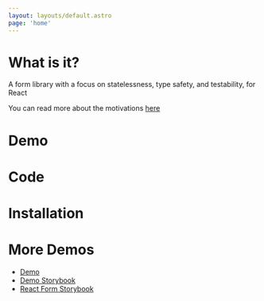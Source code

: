 ```yaml
---
layout: layouts/default.astro
page: 'home'
---
```


# What is it?

A form library with a focus on statelessness, type safety, and testability, for React

You can read more about the motivations [here](why)

# Demo

<Test client:idle/>

# Code

# Installation

# More Demos

* [Demo](demo)
* [Demo Storybook](demo-storybook)
* [React Form Storybook](react-form-storybook)